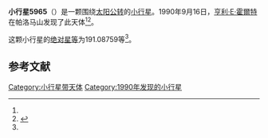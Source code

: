{{Infobox planet
| bgcolour = #FFFFC0
| name = 5965
| symbol = 
| image = 
| caption = 
| discovery = yes
| discovery_ref = 
| discoverer = [[亨利·E·霍爾特|亨利·E·霍爾特]]
| discovery_site = [[帕洛马山|帕洛马山]] 
| discovered = 1990年9月16日
| designations = yes
| mp_name = 
| named_after = 
| alt_names = 1990 SV15/ 1954 TE / 1986 TG13 / 1986 VP9
| mp_category = [[主带小行星|主带小行星]]
| orbit_ref = <ref name="a">[http://ssd.jpl.nasa.gov/sbdb.cgi?sstr=5965 5965] {{Wayback|url=http://ssd.jpl.nasa.gov/sbdb.cgi?sstr=5965 |date=20201124022604 }}，小行星數據庫瀏覽器（JPL Small-Body Database Browser）－[[美国国家航空航天局|美国国家航空航天局]]喷气推进实验室</ref>
| epoch = 2456400.5 (2013年4月18日更新)
| aphelion = {{convert|2.8714773|AU|km|3|abbr=on|lk=out}}
| perihelion = {{convert|2.5999965|AU|km|3|abbr=on}}
| semimajor = {{convert|2.7357369|AU|km|3|abbr=on}}
| eccentricity = 0.0496175
| period = 1652.760523 [[日|日]]<br />4.53[[儒略年|儒略年]]
| avg_speed = 
| inclination = 3.34699
| asc_node = 224.78452
| mean_anomaly = 
| arg_peri = 191.08759
| satellites = 
| physical_characteristics = yes
| dimensions = 
| mass = 
| density = 
| surface_grav = 
| escape_velocity = 
| sidereal_day = 
| axial_tilt = 
| pole_ecliptic_lat = 
| pole_ecliptic_lon = 
| albedo = 
| temperatures= 
| temp_name1 = 
| mean_temp_1 = 
| max_temp_1 = 
| temp_name2 = 
| max_temp_2 = 
| spectral_type = 
| abs_magnitude = 191.08759
}}

'''小行星5965'''（{{lang-en|5965}}）是一颗围绕[[太阳|太阳]][[公转|公转]]的[[小行星|小行星]]。1990年9月16日，[[亨利·E·霍爾特|亨利·E·霍爾特]]在帕洛马山发现了此天体<ref name="a" /><ref>{{cite news|title=小行星列表|url=http://cfa-www.harvard.edu/iau/lists/NumberedMPs.txt|accessdate=2013-07-08|newspaper=哈佛大学|archive-date=2008-05-17|archive-url=https://web.archive.org/web/20080517010638/http://cfa-www.harvard.edu/iau/lists/NumberedMPs.txt|dead-url=no}}</ref>。

这颗小行星的[[绝对星等|绝对星等]]为191.08759等<ref name="a" />。

==参考文献==
{{reflist}}
{{Minor Planet Number|[[小行星5964|小行星5964]]|[[小行星5966|小行星5966]]}}

{{小天体}}

[[Category:小行星带天体|Category:小行星带天体]]
[[Category:1990年发现的小行星|Category:1990年发现的小行星]]

{{asteroid-stub}}